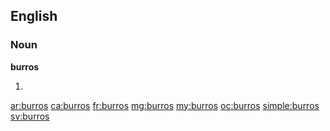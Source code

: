 ==English==

===Noun===
'''burros'''

# {{plural of|[[burro]]}}

[[ar:burros]]
[[ca:burros]]
[[fr:burros]]
[[mg:burros]]
[[my:burros]]
[[oc:burros]]
[[simple:burros]]
[[sv:burros]]
